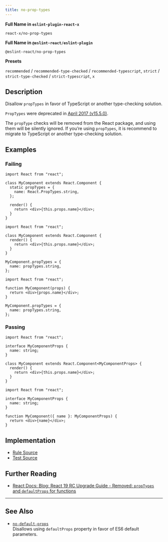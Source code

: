 ```yaml
---
title: no-prop-types
---
```


**Full Name in `eslint-plugin-react-x`**

```plain copy
react-x/no-prop-types
```

**Full Name in `@eslint-react/eslint-plugin`**

```plain copy
@eslint-react/no-prop-types
```

**Presets**

`recommended` / `recommended-type-checked` / `recommended-typescript`, `strict` / `strict-type-checked` / `strict-typescript`, `x`
## Description

Disallow `propTypes` in favor of TypeScript or another type-checking solution.

`PropTypes` were deprecated in [April 2017 (v15.5.0)](https://legacy.reactjs.org/blog/2017/04/07/react-v15.5.0.html#new-deprecation-warnings).

The `propType` checks will be removed from the React package, and using them will be silently ignored. If you’re using `propTypes`, it is recommend to migrate to TypeScript or another type-checking solution.

## Examples

### Failing

```tsx
import React from "react";

class MyComponent extends React.Component {
  static propTypes = {
    name: React.PropTypes.string,
  };

  render() {
    return <div>{this.props.name}</div>;
  }
}
```

```tsx
import React from "react";

class MyComponent extends React.Component {
  render() {
    return <div>{this.props.name}</div>;
  }
}

MyComponent.propTypes = {
  name: propTypes.string,
};
```

```tsx
import React from "react";

function MyComponent(props) {
  return <div>{props.name}</div>;
}

MyComponent.propTypes = {
  name: propTypes.string,
};
```

### Passing

```tsx
import React from "react";

interface MyComponentProps {
  name: string;
}

class MyComponent extends React.Component<MyComponentProps> {
  render() {
    return <div>{this.props.name}</div>;
  }
}
```

```tsx
import React from "react";

interface MyComponentProps {
  name: string;
}

function MyComponent({ name }: MyComponentProps) {
  return <div>{name}</div>;
}
```

## Implementation

- [Rule Source](https://github.com/Rel1cx/eslint-react/tree/main/packages/plugins/eslint-plugin-react-x/src/rules/no-prop-types.ts)
- [Test Source](https://github.com/Rel1cx/eslint-react/tree/main/packages/plugins/eslint-plugin-react-x/src/rules/no-prop-types.spec.ts)

## Further Reading

- [React Docs: Blog: React 19 RC Upgrade Guide - Removed: `propTypes` and `defaultProps` for functions](https://react.dev/blog/2024/04/25/react-19-upgrade-guide#removed-proptypes-and-defaultprops)

---

## See Also

- [`no-default-props`](./no-default-props)\
  Disallows using `defaultProps` property in favor of ES6 default parameters.
